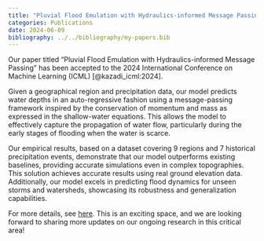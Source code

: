 ```yaml
---
title: "Pluvial Flood Emulation with Hydraulics-informed Message Passing accepted to ICML 2024"
categories: Publications
date: 2024-06-09
bibliography: ../../bibliography/my-papers.bib
---
```


Our paper titled "Pluvial Flood Emulation with Hydraulics-informed Message Passing" has been accepted to the 2024 International Conference on Machine Learning (ICML) [@kazadi_icml:2024].

Given a geographical region and precipitation data, our model predicts water depths in an auto-regressive fashion using a message-passing framework inspired by the conservation of momentum and mass as expressed in the shallow-water equations.
This allows the model to effectively capture the propagation of water flow, particularly during the early stages of flooding when the water is scarce.

Our empirical results, based on a dataset covering 9 regions and 7 historical precipitation events, demonstrate that our model outperforms existing baselines, providing accurate simulations even in complex topographies. 
This solution achieves accurate results using real ground elevation data.
Additionally, our model excels in predicting flood dynamics for unseen storms and watersheds, showcasing its robustness and generalization capabilities.

For more details, see [here](/bibliography/publications/conference/kazadi_icml_2024.qmd).
This is an exciting space, and we are looking forward to sharing more updates on our ongoing research in this critical area!
